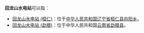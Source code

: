 '''回龙山水电站'''可以指：
*[[回龙山水电站_(桓仁)|回龙山水电站 (桓仁)]]：位于[[中华人民共和国|中华人民共和国]][[辽宁省|辽宁省]][[桓仁县|桓仁县]][[向阳乡_(桓仁县)|向阳乡]]。
*[[回龙山水电站_(勐腊)|回龙山水电站 (勐腊)]]：位于中华人民共和国[[云南省|云南省]][[勐腊县|勐腊县]]。

{{disambig|H|Cat=六字消歧义}}